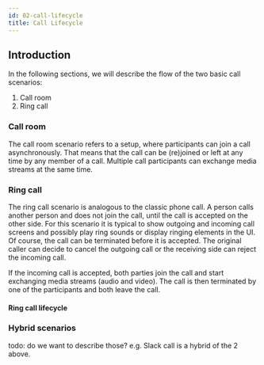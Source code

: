 ```yaml
---
id: 02-call-lifecycle
title: Call Lifecycle
---
```


## Introduction

In the following sections, we will describe the flow of the two basic call scenarios:

1. Call room
2. Ring call

### Call room

The call room scenario refers to a setup, where participants can join a call asynchronously. That means that the call can be (re)joined or left at any time by any member of a call. Multiple call participants can exchange media streams at the same time.

### Ring call

The ring call scenario is analogous to the classic phone call. A person calls another person and does not join the call, until the call is accepted on the other side. For this scenario it is typical to show outgoing and incoming call screens and possibly play ring sounds or display ringing elements in the UI. Of course, the call can be terminated before it is accepted. The original caller can decide to cancel the outgoing call or the receiving side can reject the incoming call.

If the incoming call is accepted, both parties join the call and start exchanging media streams (audio and video). The call is then terminated by one of the participants and both leave the call.

#### Ring call lifecycle



### Hybrid scenarios

todo: do we want to describe those? e.g. Slack call is a hybrid of the 2 above.


